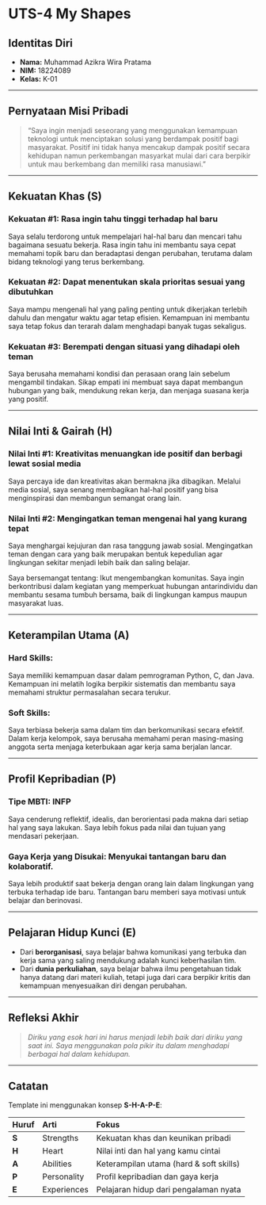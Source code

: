 # UTS-4 My Shapes

## Identitas Diri  

- **Nama:** Muhammad Azikra Wira Pratama  
- **NIM:** 18224089
- **Kelas:** K-01

---

## Pernyataan Misi Pribadi  
> "Saya ingin menjadi seseorang yang menggunakan kemampuan teknologi untuk menciptakan solusi yang berdampak positif bagi masyarakat.
Positif ini tidak hanya mencakup dampak positif secara kehidupan namun perkembangan masyarkat mulai dari cara berpikir untuk mau berkembang dan memiliki rasa manusiawi."  

---

## Kekuatan Khas (S)

### Kekuatan #1: Rasa ingin tahu tinggi terhadap hal baru {.unnumbered} 
Saya selalu terdorong untuk mempelajari hal-hal baru dan mencari tahu bagaimana sesuatu bekerja. Rasa ingin tahu ini membantu saya cepat memahami topik baru dan beradaptasi dengan perubahan, terutama dalam bidang teknologi yang terus berkembang.

### Kekuatan #2: Dapat menentukan skala prioritas sesuai yang dibutuhkan {.unnumbered}
Saya mampu mengenali hal yang paling penting untuk dikerjakan terlebih dahulu dan mengatur waktu agar tetap efisien. Kemampuan ini membantu saya tetap fokus dan terarah dalam menghadapi banyak tugas sekaligus.

### Kekuatan #3: Berempati dengan situasi yang dihadapi oleh teman {.unnumbered}
Saya berusaha memahami kondisi dan perasaan orang lain sebelum mengambil tindakan. Sikap empati ini membuat saya dapat membangun hubungan yang baik, mendukung rekan kerja, dan menjaga suasana kerja yang positif.


---

## Nilai Inti & Gairah (H)

### Nilai Inti #1: Kreativitas menuangkan ide positif dan berbagi lewat sosial media {.unnumbered}
Saya percaya ide dan kreativitas akan bermakna jika dibagikan. Melalui media sosial, saya senang membagikan hal-hal positif yang bisa menginspirasi dan membangun semangat orang lain.

### Nilai Inti #2: Mengingatkan teman mengenai hal yang kurang tepat {.unnumbered}
Saya menghargai kejujuran dan rasa tanggung jawab sosial. Mengingatkan teman dengan cara yang baik merupakan bentuk kepedulian agar lingkungan sekitar menjadi lebih baik dan saling belajar.

Saya bersemangat tentang: Ikut mengembangkan komunitas.
Saya ingin berkontribusi dalam kegiatan yang memperkuat hubungan antarindividu dan membantu sesama tumbuh bersama, baik di lingkungan kampus maupun masyarakat luas.

---

## Keterampilan Utama (A)

### **Hard Skills:** {.unnumbered}  
Saya memiliki kemampuan dasar dalam pemrograman Python, C, dan Java. Kemampuan ini melatih logika berpikir sistematis dan membantu saya memahami struktur permasalahan secara terukur.

### **Soft Skills:** {.unnumbered}
Saya terbiasa bekerja sama dalam tim dan berkomunikasi secara efektif. Dalam kerja kelompok, saya berusaha memahami peran masing-masing anggota serta menjaga keterbukaan agar kerja sama berjalan lancar.

---

## Profil Kepribadian (P)

### **Tipe MBTI:** INFP {.unnumbered}

Saya cenderung reflektif, idealis, dan berorientasi pada makna dari setiap hal yang saya lakukan. Saya lebih fokus pada nilai dan tujuan yang mendasari pekerjaan.

### **Gaya Kerja yang Disukai:** Menyukai tantangan baru dan kolaboratif. {.unnumbered}

Saya lebih produktif saat bekerja dengan orang lain dalam lingkungan yang terbuka terhadap ide baru. Tantangan baru memberi saya motivasi untuk belajar dan berinovasi.

---

## Pelajaran Hidup Kunci (E)

- Dari **berorganisasi**, saya belajar bahwa komunikasi yang terbuka dan kerja sama yang saling mendukung adalah kunci keberhasilan tim.
- Dari **dunia perkuliahan**, saya belajar bahwa ilmu pengetahuan tidak hanya datang dari materi kuliah, tetapi juga dari cara berpikir kritis dan kemampuan menyesuaikan diri dengan perubahan.

---

## Refleksi Akhir

> _Diriku yang esok hari ini harus menjadi lebih baik dari diriku yang saat ini. Saya menggunakan pola pikir itu dalam menghadapi berbagai hal dalam kehidupan._

---

## Catatan
Template ini menggunakan konsep **S-H-A-P-E**:

| Huruf | Arti | Fokus |
|:------|:------|:------|
| **S** | Strengths | Kekuatan khas dan keunikan pribadi |
| **H** | Heart | Nilai inti dan hal yang kamu cintai |
| **A** | Abilities | Keterampilan utama (hard & soft skills) |
| **P** | Personality | Profil kepribadian dan gaya kerja |
| **E** | Experiences | Pelajaran hidup dari pengalaman nyata |
